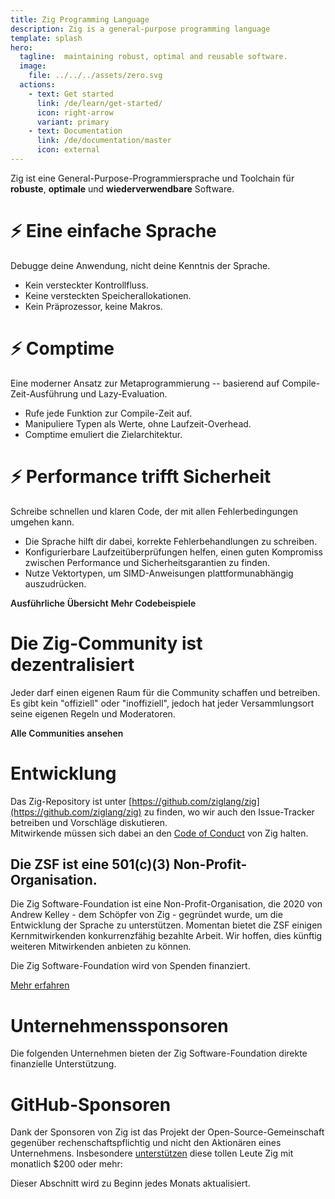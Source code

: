 ```yaml
---
title: Zig Programming Language
description: Zig is a general-purpose programming language
template: splash
hero:
  tagline:  maintaining robust, optimal and reusable software.
  image:
    file: ../../../assets/zero.svg
  actions:
    - text: Get started
      link: /de/learn/get-started/
      icon: right-arrow
      variant: primary
    - text: Documentation
      link: /de/documentation/master
      icon: external
---
```



Zig ist eine General-Purpose-Programmiersprache und Toolchain für **robuste**, **optimale** und **wiederverwendbare** Software.  





# ⚡ Eine einfache Sprache
Debugge deine Anwendung, nicht deine Kenntnis der Sprache.

- Kein versteckter Kontrollfluss.
- Keine versteckten Speicherallokationen.
- Kein Präprozessor, keine Makros. 

# ⚡ Comptime
Eine moderner Ansatz zur Metaprogrammierung -- basierend auf Compile-Zeit-Ausführung und Lazy-Evaluation.

- Rufe jede Funktion zur Compile-Zeit auf.
- Manipuliere Typen als Werte, ohne Laufzeit-Overhead.
- Comptime emuliert die Zielarchitektur.

# ⚡ Performance trifft Sicherheit
Schreibe schnellen und klaren Code, der mit allen Fehlerbedingungen umgehen kann.

- Die Sprache hilft dir dabei, korrekte Fehlerbehandlungen zu schreiben.
- Konfigurierbare Laufzeitüberprüfungen helfen, einen guten Kompromiss zwischen Performance und Sicherheitsgarantien zu finden.
- Nutze Vektortypen, um SIMD-Anweisungen plattformunabhängig auszudrücken.



<IndexUrl>
    <a href="learn/overview/" class="button" style="color:var(--sl-color-white);text-decoration:none;font-weight: 600;font-size: var(--sl-text-lg);">Ausführliche Übersicht</a>
</IndexUrl>


<IndexUrl>
    <a href="learn/samples/" class="button" style="color:var(--sl-color-white);text-decoration:none;font-weight: 600;font-size: var(--sl-text-lg);">Mehr Codebeispiele</a>
</IndexUrl>




















# Die Zig-Community ist dezentralisiert
Jeder darf einen eigenen Raum für die Community schaffen und betreiben.
Es gibt kein "offiziell" oder "inoffiziell", jedoch hat jeder Versammlungsort seine eigenen Regeln und Moderatoren.


<IndexUrl>
	<a href="https://github.com/ziglang/zig/wiki/Community" class="button" style="color:var(--sl-color-white);text-decoration:none;font-weight: 600;font-size: var(--sl-text-lg);">Alle Communities ansehen</a>
</IndexUrl>







# Entwicklung
Das Zig-Repository ist unter [https://github.com/ziglang/zig](https://github.com/ziglang/zig) zu finden, wo wir auch den Issue-Tracker betreiben und Vorschläge diskutieren.  
Mitwirkende müssen sich dabei an den [Code of Conduct](https://github.com/ziglang/zig/blob/master/.github/CODE_OF_CONDUCT.md) von Zig halten.










## Die ZSF ist eine 501(c)(3) Non-Profit-Organisation.

Die Zig Software-Foundation ist eine Non-Profit-Organisation, die 2020 von Andrew Kelley - dem Schöpfer von Zig - gegründet wurde, um die Entwicklung der Sprache zu unterstützen. Momentan bietet die ZSF einigen Kernmitwirkenden konkurrenzfähig bezahlte Arbeit. Wir hoffen, dies künftig weiteren Mitwirkenden anbieten zu können.

Die Zig Software-Foundation wird von Spenden finanziert.

<IndexUrl>
	<a href="zsf/" class="button" style="display:inline;">Mehr erfahren</a>
</IndexUrl>





# Unternehmenssponsoren
Die folgenden Unternehmen bieten der Zig Software-Foundation direkte finanzielle Unterstützung.

<MonetarySponsorLogos/>

# GitHub-Sponsoren
Dank der Sponsoren von Zig ist das Projekt der Open-Source-Gemeinschaft gegenüber rechenschaftspflichtig und nicht den Aktionären eines Unternehmens. Insbesondere [unterstützen](zsf/) diese tollen Leute Zig mit monatlich $200 oder mehr:

<GithubSponsors/>

Dieser Abschnitt wird zu Beginn jedes Monats aktualisiert.






